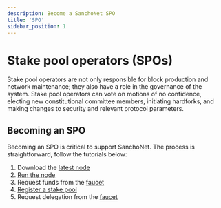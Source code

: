 ```yaml
---
description: Become a SanchoNet SPO
title: 'SPO'
sidebar_position: 1
---
```


# Stake pool operators (SPOs)

Stake pool operators are not only responsible for block production and network maintenance; they also 
have a role in the governance of the system. Stake pool operators can vote on motions of no confidence, 
electing new constitutional committee members, initiating hardforks, and making changes to security and 
relevant protocol parameters.

## Becoming an SPO

Becoming an SPO is critical to support SanchoNet. The process is straightforward, follow the tutorials below:

1. Download the [latest node](https://github.com/IntersectMBO/cardano-node/releases/)
2. [Run the node](tutorials/start-a-node.mdx)
3. Request funds from the [faucet](/faucet)
4. [Register a stake pool](tutorials/register-spo.mdx)
5. Request delegation from the [faucet](/faucet)